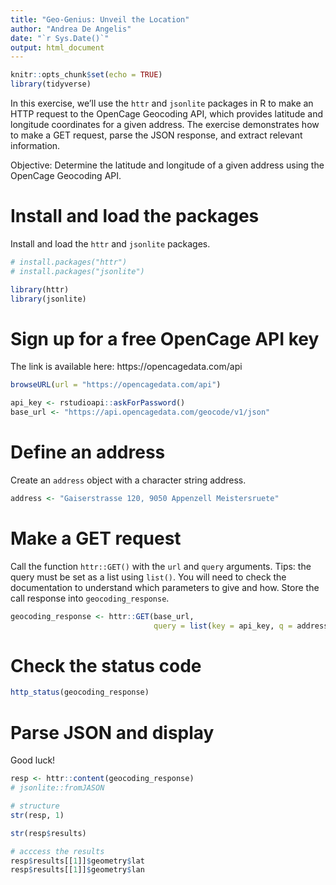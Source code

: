 ```yaml
---
title: "Geo-Genius: Unveil the Location"
author: "Andrea De Angelis"
date: "`r Sys.Date()`"
output: html_document
---
```


```r
knitr::opts_chunk$set(echo = TRUE)
library(tidyverse)
```

In this exercise, we'll use the `httr` and `jsonlite` packages in R to make an HTTP request to the OpenCage Geocoding API, which provides latitude and longitude coordinates for a given address. The exercise demonstrates how to make a GET request, parse the JSON response, and extract relevant information.

Objective: Determine the latitude and longitude of a given address using the OpenCage Geocoding API.

# Install and load the packages

Install and load the `httr` and `jsonlite` packages. 

```r

# install.packages("httr")
# install.packages("jsonlite")

library(httr)
library(jsonlite)

```

# Sign up for a free OpenCage API key

The link is available here: https://opencagedata.com/api 

```r
browseURL(url = "https://opencagedata.com/api")

api_key <- rstudioapi::askForPassword()
base_url <- "https://api.opencagedata.com/geocode/v1/json"
```

# Define an address

Create an `address` object with a character string address. 

```r

address <- "Gaiserstrasse 120, 9050 Appenzell Meistersruete"

```

# Make a GET request

Call the function `httr::GET()` with the `url` and `query` arguments. Tips: the query must be set as a list using `list()`. You will need to check the documentation to understand which parameters to give and how. Store the call response into `geocoding_response`. 

```r

geocoding_response <- httr::GET(base_url, 
                                query = list(key = api_key, q = address))

```

# Check the status code

```r

http_status(geocoding_response)

```

# Parse JSON and display

Good luck!

```r

resp <- httr::content(geocoding_response)
# jsonlite::fromJASON

# structure
str(resp, 1)

str(resp$results)

# acccess the results
resp$results[[1]]$geometry$lat
resp$results[[1]]$geometry$lan


```

